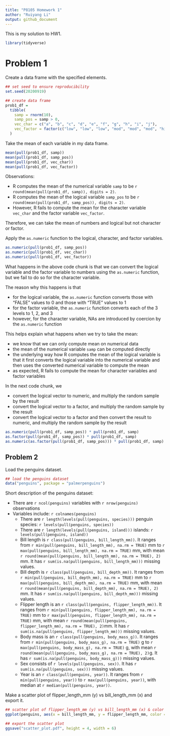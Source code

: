```yaml
---
title: "P8105 Homework 1"
author: "Ruiyang Li"
output: github_document
---
```


This is my solution to HW1. 

```r
library(tidyverse)
```


# Problem 1

Create a data frame with the specified elements. 

```r
## set seed to ensure reproducibility
set.seed(20200919)

## create data frame
prob1_df = 
  tibble(
    samp = rnorm(10),
    samp_pos = samp > 0,
    vec_char = c("a", "b", "c", "d", "e", "f", "g", "h", "i", "j"),
    vec_factor = factor(c("low", "low", "low", "mod", "mod", "mod", "high", "high", "high", "high"))
  )
```

Take the mean of each variable in my data frame.

```r
mean(pull(prob1_df, samp))
mean(pull(prob1_df, samp_pos))
mean(pull(prob1_df, vec_char))
mean(pull(prob1_df, vec_factor))
```

Observations:

* R computes the mean of the numerical variable `samp` to be `r round(mean(pull(prob1_df, samp)), digits = 2)`.
* R computes the mean of the logical variable `samp_pos` to be `r round(mean(pull(prob1_df, samp_pos)), digits = 2)`.
* However, R fails to compute the mean for the character variable `vec_char` and the factor variable `vec_factor`. 

Therefore, we can take the mean of numbers and logical but not character or factor. 


Apply the `as.numeric` function to the logical, character, and factor variables.

```r
as.numeric(pull(prob1_df, samp_pos))
as.numeric(pull(prob1_df, vec_char))
as.numeric(pull(prob1_df, vec_factor))
```

What happens in the above code chunk is that we can convert the logical variable and the factor variable to numbers using the `as.numeric` function, but we fail to do so for the character variable. 

The reason why this happens is that 

* for the logical variable, the `as.numeric` function converts those with "FALSE" values to 0 and those with "TRUE" values to 1
* for the factor variable, the `as.numeric` function converts each of the 3 levels to 1, 2, and 3
* however, for the character variable, NAs are introduced by coercion by the `as.numeric` function

This helps explain what happens when we try to take the mean: 

* we know that we can only compute mean on numerical data
* the mean of the numerical variable `samp` can be computed directly
* the underlying way how R computes the mean of the logical variable is that it first converts the logical variable into the numerical variable and then uses the converted numerical variable to compute the mean 
* as expected, R fails to compute the mean for character variables and factor variables


In the next code chunk, we 

* convert the logical vector to numeric, and multiply the random sample by the result
* convert the logical vector to a factor, and multiply the random sample by the result
* convert the logical vector to a factor and then convert the result to numeric, and multiply the random sample by the result

```r
as.numeric(pull(prob1_df, samp_pos)) * pull(prob1_df, samp)
as.factor(pull(prob1_df, samp_pos)) * pull(prob1_df, samp)
as.numeric(as.factor(pull(prob1_df, samp_pos))) * pull(prob1_df, samp)
```



## Problem 2

Load the penguins dataset.

```r
## load the penguins dataset
data("penguins", package = "palmerpenguins")
```

Short description of the penguins dataset: 

* There are `r ncol(penguins)` variables with `r nrow(penguins)` observations
* Variables include: `r colnames(penguins)`
  * There are `r length(levels(pull(penguins, species)))` penguin species: `r levels(pull(penguins, species))`
  * There are `r length(levels(pull(penguins, island)))` islands: `r levels(pull(penguins, island))`
  * Bill length is `r class(pull(penguins, bill_length_mm))`. It ranges from `r min(pull(penguins, bill_length_mm), na.rm = TRUE)` mm to `r max(pull(penguins, bill_length_mm), na.rm = TRUE)` mm, with mean `r round(mean(pull(penguins, bill_length_mm), na.rm = TRUE), 2)` mm. It has `r sum(is.na(pull(penguins, bill_length_mm)))` missing values. 
  * Bill depth is `r class(pull(penguins, bill_depth_mm))`. It ranges from `r min(pull(penguins, bill_depth_mm), na.rm = TRUE)` mm to `r max(pull(penguins, bill_depth_mm), na.rm = TRUE)` mm, with mean `r round(mean(pull(penguins, bill_depth_mm), na.rm = TRUE), 2)` mm. It has `r sum(is.na(pull(penguins, bill_depth_mm)))` missing values. 
  * Flipper length is an `r class(pull(penguins, flipper_length_mm))`. It ranges from `r min(pull(penguins, flipper_length_mm), na.rm = TRUE)` mm to `r max(pull(penguins, flipper_length_mm), na.rm = TRUE)` mm, with mean `r round(mean(pull(penguins, flipper_length_mm), na.rm = TRUE), 2)`mm. It has `r sum(is.na(pull(penguins, flipper_length_mm)))` missing values. 
  * Body mass is an `r class(pull(penguins, body_mass_g))`. It ranges from `r min(pull(penguins, body_mass_g), na.rm = TRUE)` g to `r max(pull(penguins, body_mass_g), na.rm = TRUE)` g, with mean `r round(mean(pull(penguins, body_mass_g), na.rm = TRUE), 2)`g. It has `r sum(is.na(pull(penguins, body_mass_g)))` missing values. 
  * Sex consists of `r levels(pull(penguins, sex))`. It has `r sum(is.na(pull(penguins, sex)))` missing values. 
  * Year is an `r class(pull(penguins, year))`. It ranges from `r min(pull(penguins, year))` to `r max(pull(penguins, year))`, with median at `r median(pull(penguins, year))`. 


Make a scatter plot of flipper_length_mm (y) vs bill_length_mm (x) and export it.

```r
## scatter plot of flipper_length_mm (y) vs bill_length_mm (x) & color by species
ggplot(penguins, aes(x = bill_length_mm, y = flipper_length_mm, color = species)) + geom_point()

## export the scatter plot 
ggsave("scatter_plot.pdf", height = 4, width = 6)
```


